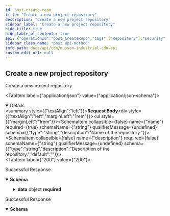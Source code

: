 ```yaml
---
id: post-create-repo
title: "Create a new project repository"
description: "Create a new project repository"
sidebar_label: "Create a new project repository"
hide_title: true
hide_table_of_contents: true
api: {"operationId":"post_CreateRepo","tags":["Repository"],"security":[{"bearerAuth":[]}],"requestBody":{"content":{"application/json":{"schema":{"type":"object","properties":{"name":{"type":"string","description":"Name of the repository."},"description":{"type":"string","description":"Description of the repository.","default":""}},"required":["name"]}}}},"responses":{"200":{"description":"Successful Response","content":{"application/json":{"schema":{"type":"object","properties":{"success":{"type":"boolean","example":true},"data":{"type":"object","properties":{"name":{"type":"string","description":"Repository name","example":"repo-name"},"description":{"type":"string","description":"Repository description","example":"An example repository."},"created_at":{"type":"string","description":"Creation date","example":"2023-02-26T21:24:33.044Z","format":"date-time"},"updated_at":{"type":"string","description":"Last update date","example":"2023-02-26T21:24:33.044Z","format":"date-time"},"archived":{"type":"boolean","description":"Repository archived state (no longer receiving updates)","example":false}},"required":["name","description","created_at","updated_at","archived"]}},"required":["success","data"]}}}},"409":{"description":"Successful Response","content":{"application/json":{"schema":{"type":"object","properties":{"success":{"type":"boolean","example":false},"error":{"type":"string","example":"repository already exists"}},"required":["success","error"]}}}}},"parameters":[],"description":"Create a new project repository","method":"post","path":"/api/v1/repos","servers":[{"url":"https://cdn.mussonindustrial.com","description":"Primary"}],"securitySchemes":{"bearerAuth":{"type":"http","scheme":"bearer","bearerFormat":"JWT","description":"API Key generated from /api/v1/auth"}},"jsonRequestBodyExample":{"name":"string","description":"string"},"info":{"title":"Musson Industrial CDN API","description":"API Access to Musson Industrial's CDN.","version":"1.0"},"postman":{"name":"Create a new project repository","description":{"type":"text/plain"},"url":{"path":["api","v1","repos"],"host":["{{baseUrl}}"],"query":[],"variable":[]},"header":[{"key":"Content-Type","value":"application/json"},{"key":"Accept","value":"application/json"}],"method":"POST","body":{"mode":"raw","raw":"\"\"","options":{"raw":{"language":"json"}}},"auth":{"type":"bearer","bearer":[{"type":"any","value":"<Bearer Token>","key":"token"}]}}}
sidebar_class_name: "post api-method"
info_path: docs/api/cdn/musson-industrial-cdn-api
custom_edit_url: null
---
```



## Create a new project repository



Create a new project repository

<MimeTabs><TabItem label={"application/json"} value={"application/json-schema"}><details style={{}} data-collapsed={false} open={true}><summary style={{"textAlign":"left"}}><strong>Request Body</strong></summary><div style={{"textAlign":"left","marginLeft":"1rem"}}></div><ul style={{"marginLeft":"1rem"}}><SchemaItem collapsible={false} name={"name"} required={true} schemaName={"string"} qualifierMessage={undefined} schema={{"type":"string","description":"Name of the repository."}}></SchemaItem><SchemaItem collapsible={false} name={"description"} required={false} schemaName={"string"} qualifierMessage={undefined} schema={{"type":"string","description":"Description of the repository.","default":""}}></SchemaItem></ul></details></TabItem></MimeTabs><div><ApiTabs><TabItem label={"200"} value={"200"}><div>

Successful Response

</div><div><MimeTabs schemaType={"response"}><TabItem label={"application/json"} value={"application/json"}><SchemaTabs><TabItem label={"Schema"} value={"Schema"}><details style={{}} data-collapsed={false} open={true}><summary style={{"textAlign":"left"}}><strong>Schema</strong></summary><div style={{"textAlign":"left","marginLeft":"1rem"}}></div><ul style={{"marginLeft":"1rem"}}><SchemaItem collapsible={false} name={"success"} required={true} schemaName={"boolean"} qualifierMessage={undefined} schema={{"type":"boolean","example":true}}></SchemaItem><SchemaItem collapsible={true} className={"schemaItem"}><details style={{}}><summary style={{}}><strong>data</strong><span style={{"opacity":"0.6"}}> object</span><strong style={{"fontSize":"var(--ifm-code-font-size)","color":"var(--openapi-required)"}}> required</strong></summary><div style={{"marginLeft":"1rem"}}><SchemaItem collapsible={false} name={"name"} required={true} schemaName={"string"} qualifierMessage={undefined} schema={{"type":"string","description":"Repository name","example":"repo-name"}}></SchemaItem><SchemaItem collapsible={false} name={"description"} required={true} schemaName={"string"} qualifierMessage={undefined} schema={{"type":"string","description":"Repository description","example":"An example repository."}}></SchemaItem><SchemaItem collapsible={false} name={"created_at"} required={true} schemaName={"date-time"} qualifierMessage={undefined} schema={{"type":"string","description":"Creation date","example":"2023-02-26T21:24:33.044Z","format":"date-time"}}></SchemaItem><SchemaItem collapsible={false} name={"updated_at"} required={true} schemaName={"date-time"} qualifierMessage={undefined} schema={{"type":"string","description":"Last update date","example":"2023-02-26T21:24:33.044Z","format":"date-time"}}></SchemaItem><SchemaItem collapsible={false} name={"archived"} required={true} schemaName={"boolean"} qualifierMessage={undefined} schema={{"type":"boolean","description":"Repository archived state (no longer receiving updates)","example":false}}></SchemaItem></div></details></SchemaItem></ul></details></TabItem><TabItem label={"Example (from schema)"} value={"Example (from schema)"}><ResponseSamples responseExample={"{\n  \"success\": true,\n  \"data\": {\n    \"name\": \"repo-name\",\n    \"description\": \"An example repository.\",\n    \"created_at\": \"2023-02-26T21:24:33.044Z\",\n    \"updated_at\": \"2023-02-26T21:24:33.044Z\",\n    \"archived\": false\n  }\n}"} language={"json"}></ResponseSamples></TabItem></SchemaTabs></TabItem></MimeTabs></div></TabItem><TabItem label={"409"} value={"409"}><div>

Successful Response

</div><div><MimeTabs schemaType={"response"}><TabItem label={"application/json"} value={"application/json"}><SchemaTabs><TabItem label={"Schema"} value={"Schema"}><details style={{}} data-collapsed={false} open={true}><summary style={{"textAlign":"left"}}><strong>Schema</strong></summary><div style={{"textAlign":"left","marginLeft":"1rem"}}></div><ul style={{"marginLeft":"1rem"}}><SchemaItem collapsible={false} name={"success"} required={true} schemaName={"boolean"} qualifierMessage={undefined} schema={{"type":"boolean","example":false}}></SchemaItem><SchemaItem collapsible={false} name={"error"} required={true} schemaName={"string"} qualifierMessage={undefined} schema={{"type":"string","example":"repository already exists"}}></SchemaItem></ul></details></TabItem><TabItem label={"Example (from schema)"} value={"Example (from schema)"}><ResponseSamples responseExample={"{\n  \"success\": false,\n  \"error\": \"repository already exists\"\n}"} language={"json"}></ResponseSamples></TabItem></SchemaTabs></TabItem></MimeTabs></div></TabItem></ApiTabs></div>